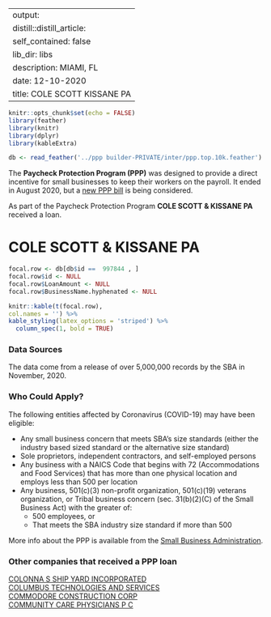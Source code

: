 
---
output:
  distill::distill_article:
    self_contained: false
    lib_dir: libs
description: MIAMI, FL 
date: 12-10-2020
title: COLE SCOTT KISSANE PA 
---




```r
knitr::opts_chunk$set(echo = FALSE)
library(feather)
library(knitr)
library(dplyr)
library(kableExtra)

db <- read_feather('../ppp builder-PRIVATE/inter/ppp.top.10k.feather')

```



The **Paycheck Protection Program (PPP)** was designed to provide a direct incentive for small businesses to keep their workers on the payroll. It ended in August 2020, but a [new PPP bill](https://thehill.com/policy/finance/529092-bipartisan-support-for-new-ppp-loans-gains-momentum-in-congress) is being considered.

As part of the Paycheck Protection Program **COLE SCOTT & KISSANE PA** received a loan.


# COLE SCOTT & KISSANE PA 

```r
focal.row <- db[db$id ==  997844 , ]
focal.row$id <- NULL
focal.row$LoanAmount <- NULL
focal.row$BusinessName.hyphenated <- NULL

knitr::kable(t(focal.row), 
col.names = '') %>%
kable_styling(latex_options = 'striped') %>%
  column_spec(1, bold = TRUE)


```

### Data Sources

The data come from a release of over 5,000,000 records by the SBA in November, 2020.


### Who Could Apply?

The following entities affected by Coronavirus (COVID-19) may have been eligible:

+ Any small business concern that meets SBA’s size standards (either the industry based sized standard or the alternative size standard)
+ Sole proprietors, independent contractors, and self-employed persons
+ Any business with a NAICS Code that begins with 72 (Accommodations and Food Services) that has more than one physical location and employs less than 500 per location
+ Any business, 501(c)(3) non-profit organization, 501(c)(19) veterans organization, or Tribal business concern (sec. 31(b)(2)(C) of the Small Business Act) with the greater of:
  + 500 employees, or 
  + That meets the SBA industry size standard if more than 500


More info about the PPP is available from the [Small Business Administration](https://www.sba.gov/funding-programs/loans/coronavirus-relief-options/paycheck-protection-program).

 
### Other companies that received a PPP loan 
   
 [COLONNA S SHIP YARD INCORPORATED](/Paycheck-Protection-Program/1004613-COLONNA-S-SHIP-YARD-INCORPORATED) <br> [COLUMBUS TECHNOLOGIES AND SERVICES](/Paycheck-Protection-Program/1009767-COLUMBUS-TECHNOLOGIES-AND-SERVICES) <br> [COMMODORE CONSTRUCTION CORP](/Paycheck-Protection-Program/1015034-COMMODORE-CONSTRUCTION-CORP) <br> [COMMUNITY CARE PHYSICIANS P C](/Paycheck-Protection-Program/1017333-COMMUNITY-CARE-PHYSICIANS-P-C) <br>